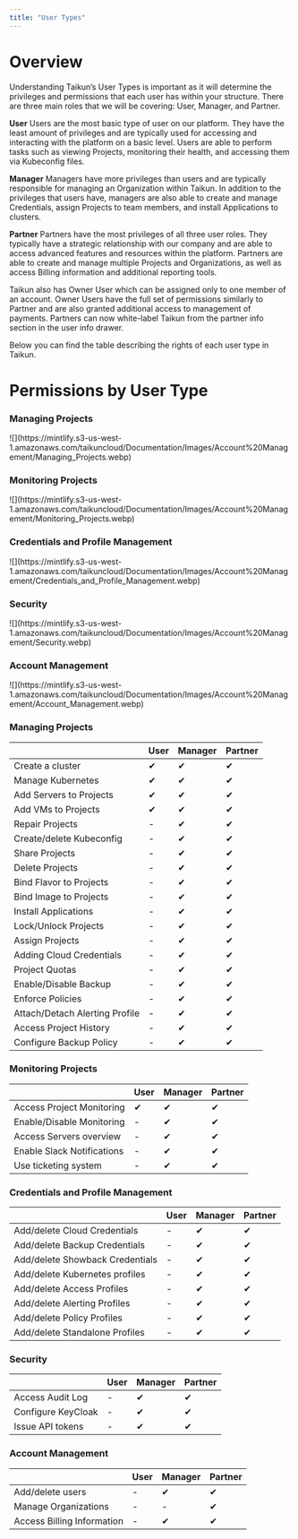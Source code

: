 ```yaml
---
title: "User Types"
---
```


# Overview

Understanding Taikun’s User Types is important as it will determine the privileges and permissions that each user has within your structure. There are three main roles that we will be covering: User, Manager, and Partner.

<Icon icon="user" iconType="solid" /> **User**
Users are the most basic type of user on our platform. They have the least amount of privileges and are typically used for accessing and interacting with the platform on a basic level. Users are able to perform tasks such as viewing Projects, monitoring their health, and accessing them via Kubeconfig files.

<Icon icon="user-tie" iconType="solid" /> **Manager**
Managers have more privileges than users and are typically responsible for managing an Organization within Taikun. In addition to the privileges that users have, managers are also able to create and manage Credentials, assign Projects to team members, and install Applications to clusters.

<Icon icon="handshake" iconType="solid" /> **Partner**
Partners have the most privileges of all three user roles. They typically have a strategic relationship with our company and are able to access advanced features and resources within the platform. Partners are able to create and manage multiple Projects and Organizations, as well as access Billing information and additional reporting tools.

<Tip>Taikun also has Owner User which can be assigned only to one member of an account. Owner Users have the full set of permissions similarly to Partner and are also granted additional access to management of payments.</Tip>
<Note>Partners can now white-label Taikun from the partner info section in the user info drawer.</Note>

Below you can find the table describing the rights of each user type in Taikun.

# Permissions by User Type

### Managing Projects

<Frame caption="Managing Projects">
  ![](https://mintlify.s3-us-west-1.amazonaws.com/taikuncloud/Documentation/Images/Account%20Management/Managing_Projects.webp)
</Frame>

### Monitoring Projects

<Frame caption="Monitoring Projects">
  ![](https://mintlify.s3-us-west-1.amazonaws.com/taikuncloud/Documentation/Images/Account%20Management/Monitoring_Projects.webp)
</Frame>

### Credentials and Profile Management

<Frame caption="Credentials and Profile Management">
  ![](https://mintlify.s3-us-west-1.amazonaws.com/taikuncloud/Documentation/Images/Account%20Management/Credentials_and_Profile_Management.webp)
</Frame>

### Security

<Frame caption="Security">
  ![](https://mintlify.s3-us-west-1.amazonaws.com/taikuncloud/Documentation/Images/Account%20Management/Security.webp)
</Frame>

### Account Management

<Frame caption="Account Management">
  ![](https://mintlify.s3-us-west-1.amazonaws.com/taikuncloud/Documentation/Images/Account%20Management/Account_Management.webp)
</Frame>

### Managing Projects

|                                | User| Manager | Partner |
| ------------------------------ | ---- | ------- | ------- |
| Create a cluster               | ✔    | ✔       | ✔       |
| Manage Kubernetes              | ✔    | ✔       | ✔       |
| Add Servers to Projects        | ✔    | ✔       | ✔       |
| Add VMs to Projects            | ✔    | ✔       | ✔       |
| Repair Projects                | -    | ✔       | ✔       |
| Create/delete Kubeconfig       | -    | ✔       | ✔       |
| Share Projects                 | -    | ✔       | ✔       |
| Delete Projects                | -    | ✔       | ✔       |
| Bind Flavor to Projects        | -    | ✔       | ✔       |
| Bind Image to Projects         | -    | ✔       | ✔       |
| Install Applications           | -    | ✔       | ✔       |
| Lock/Unlock Projects           | -    | ✔       | ✔       |
| Assign Projects                | -    | ✔       | ✔       |
| Adding Cloud Credentials       | -    | ✔       | ✔       |
| Project Quotas                 | -    | ✔       | ✔       |
| Enable/Disable Backup          | -    | ✔       | ✔       |
| Enforce Policies               | -    | ✔       | ✔       |
| Attach/Detach Alerting Profile | -    | ✔       | ✔       |
| Access Project History         | -    | ✔       | ✔       |
| Configure Backup Policy        | -    | ✔       | ✔       |

### Monitoring Projects

|                            | User | Manager | Partner |
| -------------------------- | ---- | ------- | ------- |
| Access Project Monitoring  | ✔    | ✔       | ✔       |
| Enable/Disable Monitoring  | -    | ✔       | ✔       |
| Access Servers overview    | -    | ✔       | ✔       |
| Enable Slack Notifications | -    | ✔       | ✔       |
| Use ticketing system       | -    | ✔       | ✔       |

### Credentials and Profile Management

|                                 | User | Manager | Partner |
| ------------------------------- | ---- | ------- | ------- |
| Add/delete Cloud Credentials    | -    | ✔       | ✔       |
| Add/delete Backup Credentials   | -    | ✔       | ✔       |
| Add/delete Showback Credentials | -    | ✔       | ✔       |
| Add/delete Kubernetes profiles  | -    | ✔       | ✔       |
| Add/delete Access Profiles      | -    | ✔       | ✔       |
| Add/delete Alerting Profiles    | -    | ✔       | ✔       |
| Add/delete Policy Profiles      | -    | ✔       | ✔       |
| Add/delete Standalone Profiles  | -    | ✔       | ✔       |

### Security

|                    | User | Manager | Partner |
| ------------------ | ---- | ------- | ------- |
| Access Audit Log   | -    | ✔       | ✔       |
| Configure KeyCloak | -    | ✔       | ✔       |
| Issue API tokens   | -    | ✔       | ✔       |

### Account Management

|                            | User | Manager | Partner |
| -------------------------- | ---- | ------- | ------- |
| Add/delete users           | -    | ✔       | ✔       |
| Manage Organizations       | -    | -       | ✔       |
| Access Billing Information | -    | ✔       | ✔       |